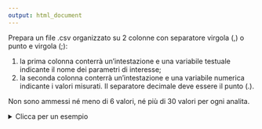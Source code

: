 ```yaml
---
output: html_document
---
```

Prepara un file .csv organizzato su 2 colonne con separatore virgola (,) o punto e virgola (;):

  1. la prima colonna conterrà un'intestazione e una variabile testuale indicante il nome dei parametri di interesse;
  2. la seconda colonna conterrà un'intestazione e una variabile numerica indicante i valori misurati. Il separatore decimale deve essere il punto (.).
  
Non sono ammessi né meno di 6 valori, né più di 30 valori per ogni analita.

<details>
<summary> Clicca per un esempio </summary>

<style>

    .basic-styling table,
    .basic-styling td,
    .basic-styling th {
    padding:10px;
    }
    
</style>

<div class="basic-styling">
<div></div>
<div class="table-caption">
  <span class="table-number"></span>
</div>

| Parametro     | , | Concentrazione  |
|:--------------|:-:|----------------:|
| Cu            | , | 15.1            |
| Cu            | , | 15.8            |
| Cu            | , | 15.6            |
| Cu            | , | 16.1            |
| Cu            | , | 15.2            |
| Cu            | , | 15.9            |
| Zn            | , | 200.1           |
| Zn            | , | 225.4           |
| Zn            | , | 231.1           |
| Zn            | , | 198.6           |
| Zn            | , | 205.6           |
| Zn            | , | 215.9           |

</div>
</details>
